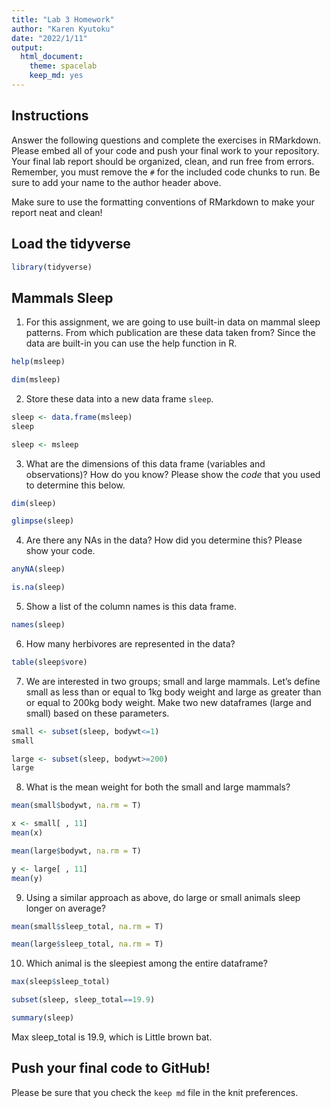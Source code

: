 ```yaml
---
title: "Lab 3 Homework"
author: "Karen Kyutoku"
date: "2022/1/11"
output:
  html_document: 
    theme: spacelab
    keep_md: yes
---
```


## Instructions
Answer the following questions and complete the exercises in RMarkdown. Please embed all of your code and push your final work to your repository. Your final lab report should be organized, clean, and run free from errors. Remember, you must remove the `#` for the included code chunks to run. Be sure to add your name to the author header above.  

Make sure to use the formatting conventions of RMarkdown to make your report neat and clean!  

## Load the tidyverse
```r
library(tidyverse)
```

## Mammals Sleep
1. For this assignment, we are going to use built-in data on mammal sleep patterns. From which publication are these data taken from? Since the data are built-in you can use the help function in R.
```r
help(msleep)
```

```r
dim(msleep)
```

2. Store these data into a new data frame `sleep`.
```r
sleep <- data.frame(msleep)
sleep
```
```r
sleep <- msleep
```


3. What are the dimensions of this data frame (variables and observations)? How do you know? Please show the *code* that you used to determine this below.  
```r
dim(sleep)
```
```r
glimpse(sleep)
```

4. Are there any NAs in the data? How did you determine this? Please show your code.  
```r
anyNA(sleep)
```

```r
is.na(sleep)
```

5. Show a list of the column names is this data frame.
```r
names(sleep)
```

6. How many herbivores are represented in the data?  
```r
table(sleep$vore)
```

7. We are interested in two groups; small and large mammals. Let's define small as less than or equal to 1kg body weight and large as greater than or equal to 200kg body weight. Make two new dataframes (large and small) based on these parameters.
```r
small <- subset(sleep, bodywt<=1)
small
```

```r
large <- subset(sleep, bodywt>=200)
large
```

8. What is the mean weight for both the small and large mammals?
```r
mean(small$bodywt, na.rm = T)
```
```r
x <- small[ , 11]
mean(x)
```

```r
mean(large$bodywt, na.rm = T)
```
```r
y <- large[ , 11]
mean(y)
```

9. Using a similar approach as above, do large or small animals sleep longer on average?  
```r
mean(small$sleep_total, na.rm = T)
```

```r
mean(large$sleep_total, na.rm = T)
```

10. Which animal is the sleepiest among the entire dataframe?
```r
max(sleep$sleep_total)
```
```r
subset(sleep, sleep_total==19.9)
```

```r
summary(sleep)
```
Max sleep_total is 19.9, which is Little brown bat.

## Push your final code to GitHub!
Please be sure that you check the `keep md` file in the knit preferences.   